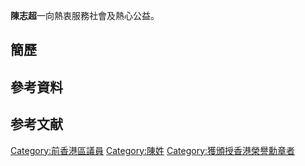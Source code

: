 {{subst:Prod blp}}

{{subst:Proposed deletion|concern=沒有足夠的可靠資料來源能夠讓這個條目符合Wikipedia:關注度中的標準,自2012年5月缺少可靠来源的条目}}
{{subst:Proposed deletion|concern=內容人物不實}}
{{BLPsources|date=2012年5月}}
{{POV|條目所有內容|time=2012-05-26}} 

'''陳志超'''一向熱衷服務社會及熱心公益。

==簡歷==



==參考資料==



==参考文献==
{{Reflist}}

[[Category:前香港區議員|Category:前香港區議員]]
[[Category:陳姓|Category:陳姓]]
[[Category:獲頒授香港榮譽勳章者|Category:獲頒授香港榮譽勳章者]]